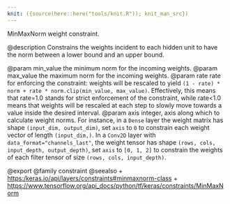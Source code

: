 ```yaml
---
knit: ({source(here::here("tools/knit.R")); knit_man_src})
---
```

MinMaxNorm weight constraint.

@description
Constrains the weights incident to each hidden unit
to have the norm between a lower bound and an upper bound.

@param min_value the minimum norm for the incoming weights.
@param max_value the maximum norm for the incoming weights.
@param rate rate for enforcing the constraint: weights will be
    rescaled to yield
    `(1 - rate) * norm + rate * norm.clip(min_value, max_value)`.
    Effectively, this means that rate=1.0 stands for strict
    enforcement of the constraint, while rate<1.0 means that
    weights will be rescaled at each step to slowly move
    towards a value inside the desired interval.
@param axis integer, axis along which to calculate weight norms.
    For instance, in a `Dense` layer the weight matrix
    has shape `(input_dim, output_dim)`,
    set `axis` to `0` to constrain each weight vector
    of length `(input_dim,)`.
    In a `Conv2D` layer with `data_format="channels_last"`,
    the weight tensor has shape
    `(rows, cols, input_depth, output_depth)`,
    set `axis` to `[0, 1, 2]`
    to constrain the weights of each filter tensor of size
    `(rows, cols, input_depth)`.

@export
@family constraint
@seealso
+ <https:/keras.io/api/layers/constraints#minmaxnorm-class>
+ <https://www.tensorflow.org/api_docs/python/tf/keras/constraints/MinMaxNorm>
